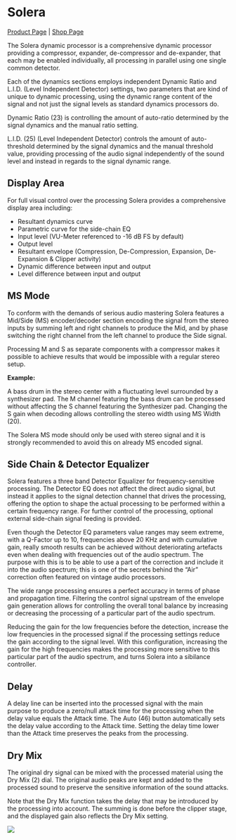 # Solera
[Product Page](https://www.flux.audio/project/solera/) 
| [Shop Page](https://shop.flux.audio/en_US/products/solera)

The Solera dynamic processor is a comprehensive dynamic processor providing a compressor, expander, 
de-compressor and de-expander, that each may be enabled individually, all processing in parallel using one 
single common detector.

Each of the dynamics sections employs independent Dynamic Ratio and L.I.D. (Level Independent Detector) 
settings, two parameters that are kind of unique to dynamic processing, using the dynamic range content of 
the signal and not just the signal levels as standard dynamics processors do. 

Dynamic Ratio (23) is controlling the amount of auto-ratio determined by the signal dynamics and the 
manual ratio setting. 

L.I.D. (25) (Level Independent Detector) controls the amount of auto-threshold determined by the signal 
dynamics and the manual threshold value, providing processing of the audio signal independently of the sound 
level and instead in regards to the signal dynamic range.

## Display Area

For full visual control over the processing Solera provides a comprehensive display area including: 

-  Resultant dynamics curve
-  Parametric curve for the side-chain EQ
-  Input level (VU-Meter referenced to -16 dB FS by default)
-  Output level
-  Resultant envelope (Compression, De-Compression, Expansion, De-Expansion & Clipper activity)
-  Dynamic difference between input and output
-  Level difference between input and output

## MS Mode

To conform with the demands of serious audio mastering Solera features a Mid/Side (MS) encoder/decoder 
section encoding the signal from the stereo inputs by summing left and right channels to produce the 
Mid, and by phase switching the right channel from the left channel to produce the Side signal.

Processing M and S as separate components with a compressor makes it possible to achieve results that 
would be impossible with a regular stereo setup.

**Example:**

A bass drum in the stereo center with a fluctuating level surrounded by a synthesizer pad. The M channel featuring 
the bass drum can be processed without affecting the S channel featuring the Synthesizer pad. Changing the S gain when 
decoding allows controlling the stereo width using MS Width (20).

The Solera MS mode should only be used with stereo signal and it is strongly recommended to avoid this 
on already MS encoded signal.

## Side Chain & Detector Equalizer

Solera features a three band Detector Equalizer for frequency-sensitive processing. The Detector EQ does not 
affect the direct audio signal, but instead it applies to the signal detection channel that drives the processing, 
offering the option to shape the actual processing to be performed within a certain frequency range. For further control 
of the processing, optional external side-chain signal feeding is provided.

Even though the Detector EQ parameters value ranges may seem extreme, with a Q-Factor up to 10, frequencies 
above 20 KHz and with cumulative gain, really smooth results can be achieved without deteriorating artefacts even 
when dealing with frequencies out of the audio spectrum. The purpose with this is to be able to use a part of the 
correction and include it into the audio spectrum; this is one of the secrets behind the "Air" correction often 
featured on vintage audio processors.

The wide range processing ensures a perfect accuracy in terms of phase and propagation time. Filtering the control 
signal upstream of the envelope gain generation allows for controlling the overall tonal balance by increasing or 
decreasing the processing of a particular part of the audio spectrum. 

Reducing the gain for the low frequencies before the detection, increase the low frequencies in the processed signal 
if the processing settings reduce the gain according to the signal level. With this configuration, increasing the 
gain for the high frequencies makes the processing more sensitive to this particular part of the audio spectrum, and 
turns Solera into a sibilance controller. 

## Delay

A delay line can be inserted into the processed signal with the main purpose to produce a zero/null attack time for 
the processing when the delay value equals the Attack time. The Auto (46) button automatically sets the delay 
value according to the Attack time. Setting the delay time lower than the Attack time preserves the peaks from the 
processing.

## Dry Mix

The original dry signal can be mixed with the processed material using the Dry Mix (2) dial. The original audio 
peaks are kept and added to the processed sound to preserve the sensitive information of the sound attacks. 

:::{.callout-note}
Note that the Dry Mix function takes the delay that may be introduced by the processing into account. The summing is 
done before the clipper stage, and the displayed gain also reflects the Dry Mix setting.
:::

![](https://media.githubusercontent.com/media/FLUX-SE/doc_images/main/Plugins/solera/solera_02.png)